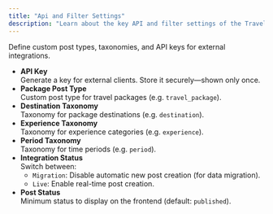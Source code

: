 ```yaml
---
title: "Api and Filter Settings"
description: "Learn about the key API and filter settings of the Travel Agent WordPress plugin."
---
```


Define custom post types, taxonomies, and API keys for external integrations.

- **API Key**  
  Generate a key for external clients. Store it securely—shown only once.  
- **Package Post Type**  
  Custom post type for travel packages (e.g. `travel_package`).
- **Destination Taxonomy**  
  Taxonomy for package destinations (e.g. `destination`).
- **Experience Taxonomy**  
  Taxonomy for experience categories (e.g. `experience`).
- **Period Taxonomy**  
  Taxonomy for time periods (e.g. `period`).
- **Integration Status**  
  Switch between:
  - `Migration`: Disable automatic new post creation (for data migration).
  - `Live`: Enable real-time post creation.
- **Post Status**  
  Minimum status to display on the frontend (default: `published`).